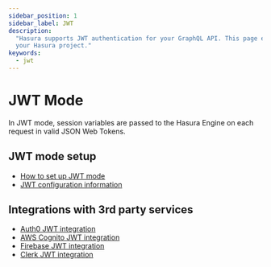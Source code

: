 ```yaml
---
sidebar_position: 1
sidebar_label: JWT
description:
  "Hasura supports JWT authentication for your GraphQL API. This page explains how to configure JWT authentication for
  your Hasura project."
keywords:
  - jwt
---
```


# JWT Mode

In JWT mode, session variables are passed to the Hasura Engine on each request in valid JSON Web Tokens.

## JWT mode setup

- [How to set up JWT mode](/auth/jwt/jwt-mode.mdx)
- [JWT configuration information](/auth/jwt/jwt-configuration.mdx)

## Integrations with 3rd party services

- [Auth0 JWT integration](/auth/jwt/tutorials/1-auth0.mdx)
- [AWS Cognito JWT integration](/auth/jwt/tutorials/2-aws-cognito.mdx)
- [Firebase JWT integration](/auth/jwt/tutorials/3-firebase.mdx)
- [Clerk JWT integration](/auth/jwt/tutorials/4-clerk.mdx)
